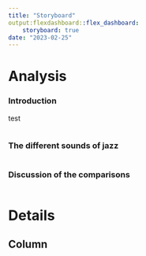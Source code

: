```yaml
---
title: "Storyboard"
output:flexdashboard::flex_dashboard:
    storyboard: true
date: "2023-02-25"
---
```

Analysis {.storyboard}
=========================================

### Introduction

test
```r
```

### The different sounds of jazz

```r
```

### Discussion of the comparisons 

```r
```
Details
=========================================

Column
-----------------------------------------
